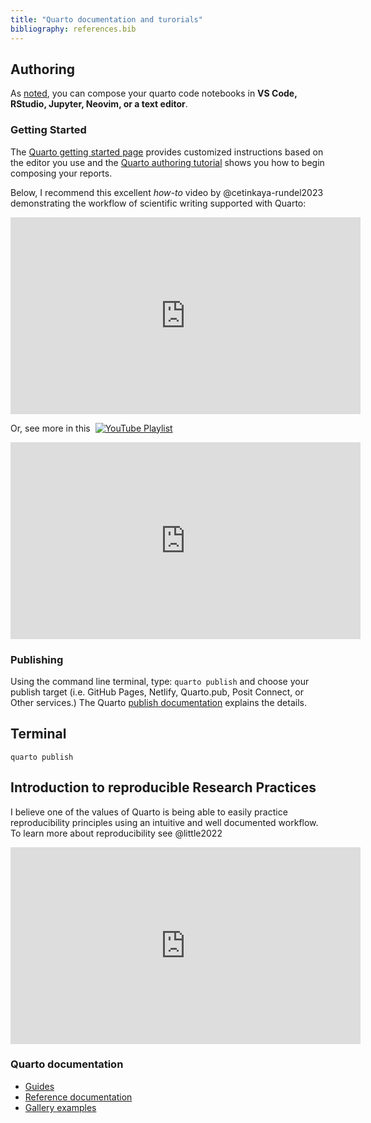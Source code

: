 ```yaml
---
title: "Quarto documentation and turorials"
bibliography: references.bib
---
```


## Authoring

As [noted](index.html), you can compose your quarto code notebooks in **VS Code, RStudio, Jupyter, Neovim, or a text editor**.

### Getting Started

The [Quarto getting started page](https://quarto.org/docs/get-started/) provides customized instructions based on the editor you use and the [Quarto authoring tutorial](https://quarto.org/docs/get-started/authoring) shows you how to begin composing your reports.

Below, I recommend this excellent *how-to* video by @cetinkaya-rundel2023 demonstrating the workflow of scientific writing supported with Quarto:

<iframe width="560" height="315" src="https://www.youtube.com/embed/Qrz2rUWM-uY?start=60" title="YouTube video player" frameborder="0" allow="accelerometer; autoplay; clipboard-write; encrypted-media; gyroscope; picture-in-picture; web-share" allowfullscreen>

</iframe>

Or, see more in this  [![YouTube Playlist](https://img.shields.io/badge/YouTube-Playlist-f00?logo=youtube "YouTube Playlist"){alt="YouTube Playlist"}](https://www.youtube.com/embed/videoseries?start=60&list=PL9HYL-VRX0oRupficE2l5DGgVIzpypTHs)

<iframe width="560" height="315" src="https://www.youtube.com/embed/videoseries?start=60&amp;list=PL9HYL-VRX0oRupficE2l5DGgVIzpypTHs" title="YouTube video player" frameborder="0" allow="accelerometer; autoplay; clipboard-write; encrypted-media; gyroscope; picture-in-picture; web-share" allowfullscreen>

</iframe>

### Publishing

Using the command line terminal, type: `quarto publish` and choose your publish target (i.e. GitHub Pages, Netlify, Quarto.pub, Posit Connect, or Other services.) The Quarto [publish documentation](https://quarto.org/docs/publishing/) explains the details.

::: {.callout-note icon="false"}
## Terminal

`quarto publish`
:::

## Introduction to reproducible Research Practices

I believe one of the values of Quarto is being able to easily practice reproducibility principles using an intuitive and well documented workflow. To learn more about reproducibility see @little2022

<iframe width="560" height="315" src="https://www.youtube.com/embed/VjDM-XsoHUQ" title="YouTube video player" frameborder="0" allow="accelerometer; autoplay; clipboard-write; encrypted-media; gyroscope; picture-in-picture; web-share" allowfullscreen>

</iframe>

### Quarto documentation

-   [Guides](https://quarto.org/docs/guide/)
-   [Reference documentation](https://quarto.org/docs/reference/)
-   [Gallery examples](https://quarto.org/docs/gallery/)
